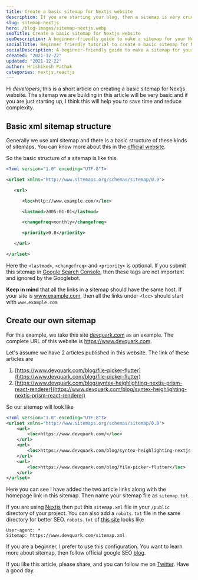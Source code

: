 ```yaml
---
title: Create a basic sitemap for Nextjs website
description: If you are starting your blog, then a sitemap is very crucial for your website. It helps search engine bots to discover your contents or articles. In this way, you can get a ranking boost. But it seems complicated to structure your sitemap in proper way. It is a double edge sword. So this is a beginner-friendly guide for you to build your first basic sitemap.
slug: sitemap-nextjs
hero: /blog-images/sitemap-nextjs.webp
seoTitle: Create a basic sitemap for Nextjs website
seoDescription: A beginner-friendly guide to make a sitemap for your Nextjs website. Now boost your search rankings with this simple sitemap making technique. This is a time efficient way, and you can later experiment with it to improve results.
socialTitle: Beginner friendly tutorial to create a basic sitemap for Nextjs website
socialDescription: A beginner-friendly guide to make a sitemap for your Nextjs website. Now boost your search rankings with this simple sitemap making technique. This is a time efficient way, and you can later experiment with it to improve results.
created: "2021-12-22"
updated: "2021-12-22"
author: Hrishikesh Pathak
categories: nextjs,reactjs
---
```


Hi _developers_, this is a short article on creating a basic sitemap for Nextjs website. The sitemap we are building in this article will be very basic and if you are just starting up, I think this will help you to save time and reduce complexity.

## Basic xml sitemap structure

Generally we use xml sitemap and there is a basic structure of these kinds of sitemaps. You can know more about this in the [official website](https://www.sitemaps.org/protocol.html).

So the basic structure of a sitemap is like this.

```xml
<?xml version="1.0" encoding="UTF-8"?>

<urlset xmlns="http://www.sitemaps.org/schemas/sitemap/0.9">

   <url>

      <loc>http://www.example.com/</loc>

      <lastmod>2005-01-01</lastmod>

      <changefreq>monthly</changefreq>

      <priority>0.8</priority>

   </url>

</urlset>
```

Here the `<lastmod>`, `<changefreq>` and `<priority>` is optional. If you submit this sitemap in [Google Search Console](https://developers.google.com/search), then these tags are not important and ignored by the Googlebot.

**Keep in mind** that all the links in a sitemap should have the same host. If your site is www.example.com, then all the links under `<loc>` should start with `www.example.com`

## Create our own sitemap

For this example, we take this site [devquark.com](https://www.devquark.com/) as an example. The complete URL of this website is https://www.devquark.com.

Let's assume we have 2 articles published in this website. The link of these articles are

1. [https://www.devquark.com/blog/file-picker-flutter](https://www.devquark.com/blog/file-picker-flutter)
2. [https://www.devquark.com/blog/syntex-heighlighting-nextjs-prism-react-renderer](https://www.devquark.com/blog/syntex-heighlighting-nextjs-prism-react-renderer)

So our sitemap will look like

```xml
<?xml version="1.0" encoding="UTF-8"?>
<urlset xmlns="http://www.sitemaps.org/schemas/sitemap/0.9">
    <url>
        <loc>https://www.devquark.com/</loc>
    </url>
    <url>
        <loc>https://www.devquark.com/blog/syntex-heighlighting-nextjs-prism-react-renderer</loc>
    </url>
    <url>
        <loc>https://www.devquark.com/blog/file-picker-flutter</loc>
    </url>
</urlset>
```

Here you can see I have added the two article links along with the homepage link in this sitemap. Then name your sitemap file as `sitemap.txt`.

If you are using [Nextjs](https://nextjs.org/) then put this `sitemap.xml` file in your `/public` directory of your project. You can also add a `robots.txt` file in the same directory for better SEO. `robots.txt` of [this site](https://www.devquark.com/blog) looks like

```text
User-agent: *
Sitemap: https://www.devquark.com/sitemap.xml
```

If you are a beginner, I prefer to use this configuration. You want to learn more about sitemap, then follow official google SEO [blog](https://developers.google.com/search/docs/advanced/sitemaps/build-sitemap).

If you like this article, please share, and you can follow me on [Twitter](https://twitter.com/hrishikshpathak). Have a good day.
